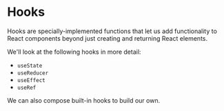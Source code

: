 # Hooks

Hooks are specially-implemented functions that let us add functionality to React components beyond just creating and returning React elements.

We'll look at the following hooks in more detail:

- `useState`
- `useReducer`
- `useEffect`
- `useRef`

We can also compose built-in hooks to build our own.
